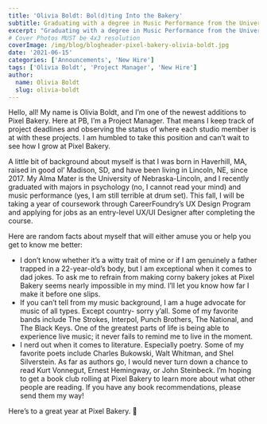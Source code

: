 ```yaml
---
title: 'Olivia Boldt: Bol(d)ting Into the Bakery'
subtitle: Graduating with a degree in Music Performance from the University of Nebraska-Lincoln, Olivia Boldt joins Pixel Bakery as a Project Manager.
excerpt: "Graduating with a degree in Music Performance from the University of Nebraska-Lincoln, Olivia Boldt joins Pixel Bakery as a Project Manager."
# Cover Photos MUST be 4x3 resolution
coverImage: /img/blog/blogheader-pixel-bakery-olivia-boldt.jpg
date: '2021-06-15'
categories: ['Announcements', 'New Hire']
tags: ['Olivia Boldt', 'Project Manager', 'New Hire']
author:
  name: Olivia Boldt
  slug: olivia-boldt
---
```


Hello, all! My name is Olivia Boldt, and I’m one of the newest additions to Pixel Bakery. Here at PB, I’m a Project Manager. That means I keep track of project deadlines and observing the status of where each studio member is at with these projects. I am humbled to take this position and can’t wait to see how I grow at Pixel Bakery.

A little bit of background about myself is that I was born in Haverhill, MA, raised in good ol’ Madison, SD, and have been living in Lincoln, NE, since 2017. My Alma Mater is the University of Nebraska-Lincoln, and I recently graduated with majors in psychology (no, I cannot read your mind) and music performance (yes, I am still terrible at drum set). This fall, I will be taking a year of coursework through CareerFoundry’s UX Design Program and applying for jobs as an entry-level UX/UI Designer after completing the course.

Here are random facts about myself that will either amuse you or help you get to know me better:

- I don’t know whether it’s a witty trait of mine or if I am genuinely a father trapped in a 22-year-old’s body, but I am exceptional when it comes to dad jokes. To ask me to refrain from making corny bakery jokes at Pixel Bakery seems nearly impossible in my mind. I’ll let you know how far I make it before one slips.
- If you can’t tell from my music background, I am a huge advocate for music of all types. Except country- sorry y’all. Some of my favorite bands include The Strokes, Interpol, Punch Brothers, The National, and The Black Keys. One of the greatest parts of life is being able to experience live music; it never fails to remind me to live in the moment.
- I nerd out when it comes to literature. Especially poetry. Some of my favorite poets include Charles Bukowski, Walt Whitman, and Shel Silverstein. As far as authors go, I would never turn down a chance to read Kurt Vonnegut, Ernest Hemingway, or John Steinbeck. I’m hoping to get a book club rolling at Pixel Bakery to learn more about what other people are reading. If you have any book recommendations, please send them my way!

Here’s to a great year at Pixel Bakery. 🙂
